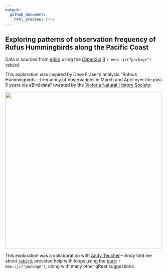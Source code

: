```yaml
---
output:
  github_document:
    html_preview: true
---
```


## Exploring patterns of observation frequency of Rufus Hummingbirds along the Pacific Coast

Data is sourced from [eBird](https://ebird.org/science/download-ebird-data-products) using the [rOpenSci](https://ropensci.org/) [R](https://www.r-project.org/) `r emo::ji("package")` [`rebird`](https://cran.r-project.org/web/packages/rebird/index.html).

This exploration was inspired by Dave Fraser's analysis "Rufous Hummingbirds&mdash;frequency of observations in March and April over the past 5 years via eBird data" tweeted by the [Victoria Natural History Society](https://twitter.com/VictoriaNHS):

<img src = "images/vnhs_ruhu_tweet.png" width = "500"></img>

This exploration was a collaboration with [Andy Teucher](https://github.com/ateucher)&mdash;Andy told me about [`rebird`](https://cran.r-project.org/web/packages/rebird/index.html), provided help with loops using the [purrr](https://cran.r-project.org/web/packages/purrr/index.html) `r emo::ji("package")`, along with many other gReat suggestions.


